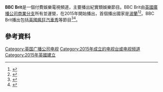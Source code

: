'''BBC Brit'''是一個付費娛樂電視頻道，主要播出紀實類娛樂節目。BBC Brit由[[英國廣播公司商業分支|英國廣播公司商業分支]]所有並運營，在2015年開始播出，首個播出國家是[[波蘭|波蘭]]<ref>{{cite press release|title=Julie Swanston sets out commissioning wish list for new BBC Worldwide Channels|publisher=BBC Worldwide|date=8 October 2014|url=http://www.bbc.co.uk/mediacentre/worldwide/2014/julie-swanston-channels|accessdate=30 January 2015|archive-date=2015-09-25|archive-url=https://web.archive.org/web/20150925075601/http://www.bbc.co.uk/mediacentre/worldwide/2014/julie-swanston-channels|dead-url=no}}</ref><ref name="Poland">{{cite press release|title=BBC BRIT and BBC EARTH to make their global channel debut in Poland|publisher=BBC Worldwide|date=4 November 2014|url=http://www.bbc.co.uk/mediacentre/worldwide/2014/brit-earth-poland|accessdate=30 January 2015|archive-date=2015-12-07|archive-url=https://web.archive.org/web/20151207035900/http://www.bbc.co.uk/mediacentre/worldwide/2014/brit-earth-poland|dead-url=no}}</ref>。BBC Brit播出包括[[英國瘋狂汽車秀|英國瘋狂汽車秀]]等節目<ref>{{cite web|last=Middleton|first=Richard|title=BBCWW unveils new Brit brand|work=C21 Media|date=27 January 2014|url=http://www.c21media.net/bbcww-unveils-new-brit-brand/|accessdate=28 March 2014|archive-date=2016-07-13|archive-url=https://web.archive.org/web/20160713063848/http://www.c21media.net/bbcww-unveils-new-brit-brand/|dead-url=no}}</ref><ref>{{cite web|last=Parker|first=Robin|title=BBC Brit unveiled by Worldwide|work=BroadcastNow|date=27 January 2014|url=http://www.broadcastnow.co.uk/news/international/bbc-brit-unveiled-by-worldwide/5065849.article|accessdate=28 March 2014|archiveurl=https://web.archive.org/web/20190629175503/https://www.broadcastnow.co.uk/news/international/bbc-brit-unveiled-by-worldwide/5065849.article|archivedate=2019-06-29|dead-url=yes}}</ref>。

==參考資料==
{{Reflist}}

{{英国广播公司电视}}
{{Authority control}}
[[Category:英国广播公司电视|Category:英国广播公司电视]]
[[Category:2015年成立的电视台或电视频道|Category:2015年成立的电视台或电视频道]]
[[Category:2015年英國建立|Category:2015年英國建立]]